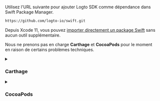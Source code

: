 Utilisez l'URL suivante pour ajouter Logto SDK comme dépendance dans Swift Package Manager.

```bash
https://github.com/logto-io/swift.git
```

Depuis Xcode 11, vous pouvez [importer directement un package Swift](https://developer.apple.com/documentation/swift_packages/adding_package_dependencies_to_your_app) sans aucun outil supplémentaire.

Nous ne prenons pas en charge **Carthage** et **CocoaPods** pour le moment en raison de certains problèmes techniques.

<details>

<summary>

### Carthage

</summary>

Carthage [nécessite un fichier `xcodeproj` pour construire](https://github.com/Carthage/Carthage/issues/1226#issuecomment-290931385), mais `swift package generate-xcodeproj` signalera un échec car nous utilisons des cibles binaires pour les plugins sociaux natifs. Nous essaierons de trouver une solution plus tard.

</details>

<details>

<summary>

### CocoaPods

</summary>

CocoaPods [ne prend pas en charge la dépendance locale](https://github.com/CocoaPods/CocoaPods/issues/3276) et le monorepo, il est donc difficile de créer un `.podspec` pour ce dépôt.

</details>

